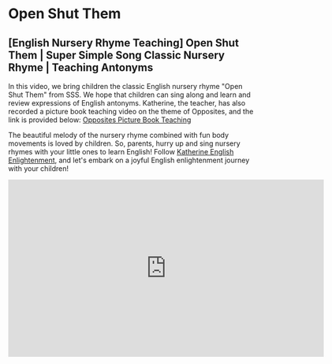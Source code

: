 # Open Shut Them

## [English Nursery Rhyme Teaching] Open Shut Them | Super Simple Song Classic Nursery Rhyme | Teaching Antonyms

In this video, we bring children the classic English nursery rhyme "Open Shut Them" from SSS. We hope that children can sing along and learn and review expressions of English antonyms.
Katherine, the teacher, has also recorded a picture book teaching video on the theme of Opposites, and the link is provided below:
[Opposites Picture Book Teaching](https://www.bilibili.com/video/BV1fY4y1S7RY/?spm_id_from=333.999.0.0&vd_source=078ea57a25ec7de093a9df58a55bc784)

The beautiful melody of the nursery rhyme combined with fun body movements is loved by children. So, parents, hurry up and sing nursery rhymes with your little ones to learn English!
Follow [Katherine English Enlightenment](https://space.bilibili.com/20797715), and let's embark on a joyful English enlightenment journey with your children!

<iframe
  src="https://player.bilibili.com/player.html?bvid=BV1724y1j7iE&cid=1&page=1"
  scrolling="no"
  border="0"
  frameborder="no"
  framespacing="0"
  allowfullscreen="true"
  width="640"
  height="360"
></iframe>
